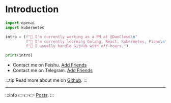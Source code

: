 
# Introduction

```python
import openai
import kubernetes

intro = (f"🔭 I'm currently working as a PM at @DaoCloud\n"
         f"🌱 I'm currently learning Golang, React, Kubernetes, Piano\n"
         f"💬 I usually handle GitHub with off-hours.")

print(intro)
```

* Contact me on Feishu. [Add Friends](https://www.feishu.cn/invitation/page/add_contact/?token=ba7l9ef0-cf4b-49f0-a164-3c24ece78a7c&amp;unique_id=wOYnoPCyY-D8zy6rvcYY1g==)
* Contact me on Telegram. [Add Friends](https://t.me/samzong)

:::tip
Read more about me on [Github](https://github.com/samzong).
:::

---

:::info
👉👉👉 [Posts](/posts).
:::
